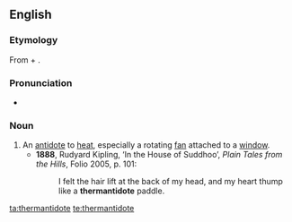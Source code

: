 ==English==

===Etymology===
From {{etyl|grc|en}} {{m|grc|θέρμη}} + {{term|antidote}}.

===Pronunciation===
* {{IPA|/θɜːˈmæntɪdəʊt/|lang=en}}

===Noun===
{{en-noun}}

# An [[antidote]] to [[heat]], especially a rotating [[fan]] attached to a [[window]].
#* '''1888''', Rudyard Kipling, ‘In the House of Suddhoo’, ''Plain Tales from the Hills'', Folio 2005, p. 101:
#*: I felt the hair lift at the back of my head, and my heart thump like a '''thermantidote''' paddle.

[[ta:thermantidote]]
[[te:thermantidote]]